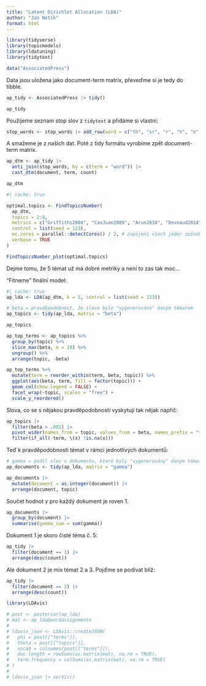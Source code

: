 ```yaml
---
title: "Latent Dirichlet Allocation (LDA)"
author: "Jan Netík"
format: html
---
```


```r
library(tidyverse)
library(topicmodels)
library(ldatuning)
library(tidytext)

data("AssociatedPress")
```

Data jsou uložena jako document-term matrix, převeďme si je tedy do tibble.

```r
ap_tidy <- AssociatedPress |> tidy()

ap_tidy
```

Použijeme seznam stop slov z `tidytext` a přidáme si vlastní:

```r
stop_words <- stop_words |> add_row(word = c("th", "sr", "r", "h", "e"))
```

A smažeme je z našich dat. Poté z tidy formátu vyrobíme zpět document-term matrix.

```r
ap_dtm <- ap_tidy |>
  anti_join(stop_words, by = c(term = "word")) |>
  cast_dtm(document, term, count)

ap_dtm
```

```r
#| cache: true

optimal.topics <- FindTopicsNumber(
  ap_dtm,
  topics = 2:8,
  metrics = c("Griffiths2004", "CaoJuan2009", "Arun2010", "Deveaud2014"),
  control = list(seed = 123),
  mc.cores = parallel::detectCores() / 2, # zapojení všech jader způsobí pád R...
  verbose = TRUE
)
```

```r
FindTopicsNumber_plot(optimal.topics)
```

Dejme tomu, že 5 témat už má dobré metriky a není to zas tak moc...

"Fitneme" finální model:

```r
#| cache: true
ap_lda <- LDA(ap_dtm, k = 5, control = list(seed = 123))
```

```r
# beta = pravděpodobnost, že slovo bylo "vygenerováno" daným tématem
ap_topics <- tidy(ap_lda, matrix = "beta")

ap_topics
```

```r
ap_top_terms <- ap_topics %>%
  group_by(topic) %>%
  slice_max(beta, n = 10) %>%
  ungroup() %>%
  arrange(topic, -beta)

ap_top_terms %>%
  mutate(term = reorder_within(term, beta, topic)) %>%
  ggplot(aes(beta, term, fill = factor(topic))) +
  geom_col(show.legend = FALSE) +
  facet_wrap(~topic, scales = "free") +
  scale_y_reordered()
```

Slova, co se s nějakou pravděpodobností vyskytují tak nějak napříč:

```r
ap_topics |>
  filter(beta > .001) |>
  pivot_wider(names_from = topic, values_from = beta, names_prefix = "topic_") |>
  filter(if_all(-term, \(x) !is.na(x)))
```

Teď k pravděpodobnosti témat v rámci jednotlivých dokumentů:

```r
# gamma = podíl slov v dokumentu, které byly "vygenerovány" daným tématem
ap_documents <- tidy(ap_lda, matrix = "gamma")

ap_documents |>
  mutate(document = as.integer(document)) |>
  arrange(document, topic)
```

Součet hodnot $\gamma$ pro každý dokument je roven 1.

```r
ap_documents |>
  group_by(document) |>
  summarise(gamma_sum = sum(gamma))
```

Dokument 1 je skoro čisté téma č. 5:

```r
ap_tidy |>
  filter(document == 1) |>
  arrange(desc(count))
```

Ale dokument 2 je mix témat 2 a 3. Pojďme se podívat blíž:

```r
ap_tidy |>
  filter(document == 2) |>
  arrange(desc(count))
```

```r
library(LDAvis)
```

```r
# post <- posterior(ap_lda)
# mat <- ap_lda@wordassignments
#
# ldavis_json <- LDAvis::createJSON(
#   phi = post[["terms"]],
#   theta = post[["topics"]],
#   vocab = colnames(post[["terms"]]),
#   doc.length = rowSums(as.matrix(mat), na.rm = TRUE),
#   term.frequency = colSums(as.matrix(mat), na.rm = TRUE)
# )
#
# ldavis_json |> serVis()
```
